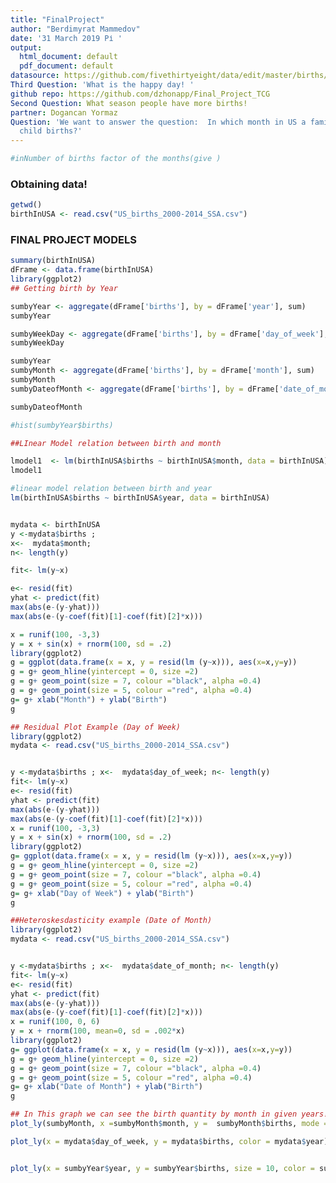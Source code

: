 ```yaml
---
title: "FinalProject"
author: "Berdimyrat Mammedov"
date: '31 March 2019 Рі '
output:
  html_document: default
  pdf_document: default
datasource: https://github.com/fivethirtyeight/data/edit/master/births/US_births_2000-2014_SSA.csv
Third Question: 'What is the happy day! '
github repo: https://github.com/dzhonapp/Final_Project_TCG
Second Question: What season people have more births!
partner: Dogancan Yormaz
Question: 'We want to answer the question:  In which month in US a families have most
  child births?'
---
```

```r
#inNumber of births factor of the months(give )

```




### Obtaining data!

```r
getwd()
birthInUSA <- read.csv("US_births_2000-2014_SSA.csv")

```

### FINAL PROJECT MODELS

```r
summary(birthInUSA)
dFrame <- data.frame(birthInUSA)
library(ggplot2)
## Getting birth by Year

sumbyYear <- aggregate(dFrame['births'], by = dFrame['year'], sum)
sumbyYear

sumbyWeekDay <- aggregate(dFrame['births'], by = dFrame['day_of_week'], sum)
sumbyWeekDay

sumbyYear
sumbyMonth <- aggregate(dFrame['births'], by = dFrame['month'], sum)
sumbyMonth
sumbyDateofMonth <- aggregate(dFrame['births'], by = dFrame['date_of_month'], sum)

sumbyDateofMonth

#hist(sumbyYear$births)

##LInear Model relation between birth and month

lmodel1  <- lm(birthInUSA$births ~ birthInUSA$month, data = birthInUSA)
lmodel1

#linear model relation between birth and year
lm(birthInUSA$births ~ birthInUSA$year, data = birthInUSA)



```


```r
mydata <- birthInUSA
y <-mydata$births ; 
x<-  mydata$month; 
n<- length(y)

fit<- lm(y~x)

e<- resid(fit)
yhat <- predict(fit)
max(abs(e-(y-yhat)))
max(abs(e-(y-coef(fit)[1]-coef(fit)[2]*x)))

x = runif(100, -3,3)
y = x + sin(x) + rnorm(100, sd = .2)
library(ggplot2)
g = ggplot(data.frame(x = x, y = resid(lm (y~x))), aes(x=x,y=y))
g = g+ geom_hline(yintercept = 0, size =2)
g = g+ geom_point(size = 7, colour ="black", alpha =0.4)
g = g+ geom_point(size = 5, colour ="red", alpha =0.4)
g= g+ xlab("Month") + ylab("Birth")
g

```



```r
## Residual Plot Example (Day of Week)
library(ggplot2)
mydata <- read.csv("US_births_2000-2014_SSA.csv")


y <-mydata$births ; x<-  mydata$day_of_week; n<- length(y)
fit<- lm(y~x)
e<- resid(fit)
yhat <- predict(fit)
max(abs(e-(y-yhat)))
max(abs(e-(y-coef(fit)[1]-coef(fit)[2]*x)))
x = runif(100, -3,3)
y = x + sin(x) + rnorm(100, sd = .2)
library(ggplot2)
g= ggplot(data.frame(x = x, y = resid(lm (y~x))), aes(x=x,y=y))
g = g+ geom_hline(yintercept = 0, size =2)
g = g+ geom_point(size = 7, colour ="black", alpha =0.4)
g = g+ geom_point(size = 5, colour ="red", alpha =0.4)
g= g+ xlab("Day of Week") + ylab("Birth")
g
```





```r
##Heteroskesdasticity example (Date of Month)
library(ggplot2)
mydata <- read.csv("US_births_2000-2014_SSA.csv")


y <-mydata$births ; x<-  mydata$date_of_month; n<- length(y)
fit<- lm(y~x)
e<- resid(fit)
yhat <- predict(fit)
max(abs(e-(y-yhat)))
max(abs(e-(y-coef(fit)[1]-coef(fit)[2]*x)))
x = runif(100, 0, 6)
y = x + rnorm(100, mean=0, sd = .002*x)
library(ggplot2)
g= ggplot(data.frame(x = x, y = resid(lm (y~x))), aes(x=x,y=y))
g = g+ geom_hline(yintercept = 0, size =2)
g = g+ geom_point(size = 7, colour ="black", alpha =0.4)
g = g+ geom_point(size = 5, colour ="red", alpha =0.4)
g= g+ xlab("Date of Month") + ylab("Birth")
g


```

```r
## In This graph we can see the birth quantity by month in given years! 
plot_ly(sumbyMonth, x =sumbyMonth$month, y =  sumbyMonth$births, mode = 'markers')


```

```r


plot_ly(x = mydata$day_of_week, y = mydata$births, color = mydata$year)



```

```r

plot_ly(x = sumbyYear$year, y = sumbyYear$births, size = 10, color = sumbyYear$year)

```







